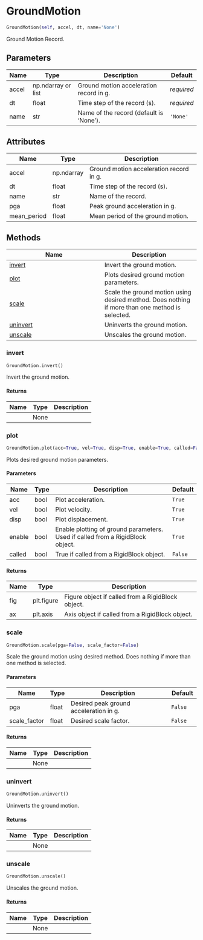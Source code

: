 # GroundMotion { #pyslammer.GroundMotion }

```python
GroundMotion(self, accel, dt, name='None')
```

Ground Motion Record.

## Parameters {.doc-section .doc-section-parameters}

| Name   | Type               | Description                             | Default    |
|--------|--------------------|-----------------------------------------|------------|
| accel  | np.ndarray or list | Ground motion acceleration record in g. | _required_ |
| dt     | float              | Time step of the record (s).            | _required_ |
| name   | str                | Name of the record (default is 'None'). | `'None'`   |

## Attributes {.doc-section .doc-section-attributes}

| Name        | Type       | Description                             |
|-------------|------------|-----------------------------------------|
| accel       | np.ndarray | Ground motion acceleration record in g. |
| dt          | float      | Time step of the record (s).            |
| name        | str        | Name of the record.                     |
| pga         | float      | Peak ground acceleration in g.          |
| mean_period | float      | Mean period of the ground motion.       |

## Methods

| Name | Description |
| --- | --- |
| [invert](#pyslammer.GroundMotion.invert) | Invert the ground motion. |
| [plot](#pyslammer.GroundMotion.plot) | Plots desired ground motion parameters. |
| [scale](#pyslammer.GroundMotion.scale) | Scale the ground motion using desired method. Does nothing if more than one method is selected. |
| [uninvert](#pyslammer.GroundMotion.uninvert) | Uninverts the ground motion. |
| [unscale](#pyslammer.GroundMotion.unscale) | Unscales the ground motion. |

### invert { #pyslammer.GroundMotion.invert }

```python
GroundMotion.invert()
```

Invert the ground motion.

#### Returns {.doc-section .doc-section-returns}

| Name   | Type   | Description   |
|--------|--------|---------------|
|        | None   |               |

### plot { #pyslammer.GroundMotion.plot }

```python
GroundMotion.plot(acc=True, vel=True, disp=True, enable=True, called=False)
```

Plots desired ground motion parameters.

#### Parameters {.doc-section .doc-section-parameters}

| Name   | Type   | Description                                                                    | Default   |
|--------|--------|--------------------------------------------------------------------------------|-----------|
| acc    | bool   | Plot acceleration.                                                             | `True`    |
| vel    | bool   | Plot velocity.                                                                 | `True`    |
| disp   | bool   | Plot displacement.                                                             | `True`    |
| enable | bool   | Enable plotting of ground parameters. Used if called from a RigidBlock object. | `True`    |
| called | bool   | True if called from a RigidBlock object.                                       | `False`   |

#### Returns {.doc-section .doc-section-returns}

| Name   | Type       | Description                                       |
|--------|------------|---------------------------------------------------|
| fig    | plt.figure | Figure object if called from a RigidBlock object. |
| ax     | plt.axis   | Axis object if called from a RigidBlock object.   |

### scale { #pyslammer.GroundMotion.scale }

```python
GroundMotion.scale(pga=False, scale_factor=False)
```

Scale the ground motion using desired method. Does nothing if more than one method is selected.

#### Parameters {.doc-section .doc-section-parameters}

| Name         | Type   | Description                            | Default   |
|--------------|--------|----------------------------------------|-----------|
| pga          | float  | Desired peak ground acceleration in g. | `False`   |
| scale_factor | float  | Desired scale factor.                  | `False`   |

#### Returns {.doc-section .doc-section-returns}

| Name   | Type   | Description   |
|--------|--------|---------------|
|        | None   |               |

### uninvert { #pyslammer.GroundMotion.uninvert }

```python
GroundMotion.uninvert()
```

Uninverts the ground motion.

#### Returns {.doc-section .doc-section-returns}

| Name   | Type   | Description   |
|--------|--------|---------------|
|        | None   |               |

### unscale { #pyslammer.GroundMotion.unscale }

```python
GroundMotion.unscale()
```

Unscales the ground motion.

#### Returns {.doc-section .doc-section-returns}

| Name   | Type   | Description   |
|--------|--------|---------------|
|        | None   |               |